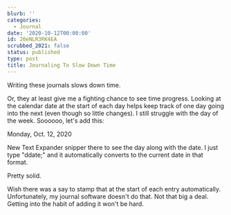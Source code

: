 ```yaml
---
blurb: ''
categories:
  - Journal
date: '2020-10-12T00:00:00'
id: 20eNLR3RK4EA
scrubbed_2021: false
status: published
type: post
title: Journaling To Slow Down Time
---
```


Writing these journals slows down time. 

Or, they at least give me a fighting chance to see time progress. Looking at the calendar date at the start of each day helps keep track of one day going into the next (even though so little changes). I still struggle with the day of the week. Soooooo, let's add this:

Monday, Oct. 12, 2020

New Text Expander snipper there to see the day along with the date. I just type "ddate;" and it automatically converts to the current date in that format. 

Pretty solid. 

Wish there was a say to stamp that at the start of each entry automatically. Unfortunately, my journal software doesn't do that. Not that big a deal. Getting into the habit of adding it won't be hard.
